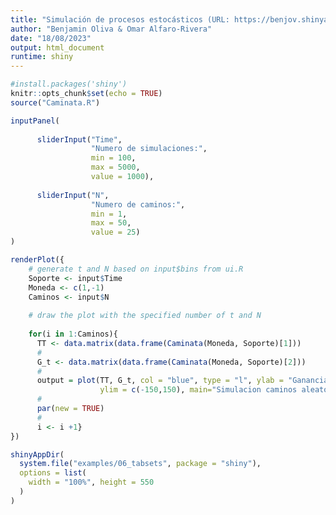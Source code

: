 ```yaml
---
title: "Simulación de procesos estocásticos (URL: https://benjov.shinyapps.io/Moneda/)"
author: "Benjamin Oliva & Omar Alfaro-Rivera"
date: "18/08/2023"
output: html_document
runtime: shiny
---
```


```r
#install.packages('shiny')
knitr::opts_chunk$set(echo = TRUE)
source("Caminata.R")
```


```r
inputPanel(
        
      sliderInput("Time",
                  "Numero de simulaciones:",
                  min = 100,
                  max = 5000,
                  value = 1000),
      
      sliderInput("N",
                  "Numero de caminos:",
                  min = 1,
                  max = 50,
                  value = 25)
)

renderPlot({
    # generate t and N based on input$bins from ui.R
    Soporte <- input$Time
    Moneda <- c(1,-1)
    Caminos <- input$N
    
    # draw the plot with the specified number of t and N
    
    for(i in 1:Caminos){
      TT <- data.matrix(data.frame(Caminata(Moneda, Soporte)[1]))
      #
      G_t <- data.matrix(data.frame(Caminata(Moneda, Soporte)[2]))
      #
      output = plot(TT, G_t, col = "blue", type = "l", ylab = "Ganancias", xlab = "Tiempo", 
                    ylim = c(-150,150), main="Simulacion caminos aleatorios")
      #
      par(new = TRUE)
      #
      i <- i +1}
})
```


```r
shinyAppDir(
  system.file("examples/06_tabsets", package = "shiny"),
  options = list(
    width = "100%", height = 550
  )
)
```

